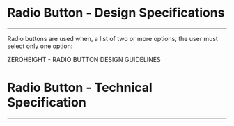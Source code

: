 
<Meta title="ODS Components/Form/Radio Button [atom]/Specifications" />

# Radio Button - Design Specifications
----

Radio buttons are used when, a list of two or more options, the user must select only one option:
<div>
  <osds-button color="primary" variant="ghost" href="https://zeroheight.com/6fc8a63f7/p/94fe13-radio-button/b/40a887" target="_blank">
    ZEROHEIGHT - RADIO BUTTON DESIGN GUIDELINES &nbsp;
    <osds-icon name="external-link" color="primary" size="xs"></osds-icon>
  </osds-button>
</div>

# Radio Button - Technical Specification
----
<SpecificationsRadioButton />
